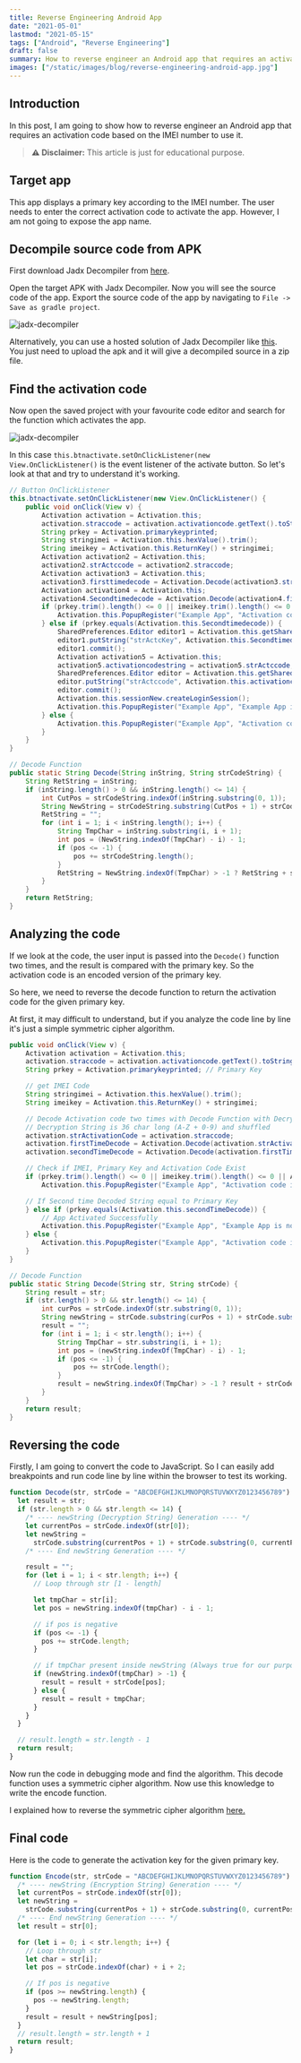 ```yaml
---
title: Reverse Engineering Android App
date: "2021-05-01"
lastmod: "2021-05-15"
tags: ["Android", "Reverse Engineering"]
draft: false
summary: How to reverse engineer an Android app that requires an activation code based on the IMEI number to use it.
images: ["/static/images/blog/reverse-engineering-android-app.jpg"]
---
```


## Introduction

In this post, I am going to show how to reverse engineer an Android app that requires an activation code based on the IMEI number to use it.

<blockquote>
  <strong>⚠️ Disclaimer:</strong> This article is just for educational purpose.
</blockquote>

## Target app

This app displays a primary key according to the IMEI number. The user needs to enter the correct activation code to activate the app. However, I am not going to expose the app name.

## Decompile source code from APK

First download Jadx Decompiler from [here](https://github.com/skylot/jadx/releases).

Open the target APK with Jadx Decompiler. Now you will see the source code of the app. Export the source code of the app by navigating to `File -> Save as gradle project`.

![jadx-decompiler](/static/images/blog/jadx-decompiler.jpg)

Alternatively, you can use a hosted solution of Jadx Decompiler like [this](http://www.javadecompilers.com/apk). You just need to upload the apk and it will give a decompiled source in a zip file.

## Find the activation code

Now open the saved project with your favourite code editor and search for the function which activates the app.

![jadx-decompiler](/static/images/blog/vscode-search-activation.jpg)

In this case `this.btnactivate.setOnClickListener(new View.OnClickListener()` is the event listener of the activate button. So let's look at that and try to understand it's working.

```java:activation.java
// Button OnClickListener
this.btnactivate.setOnClickListener(new View.OnClickListener() {
    public void onClick(View v) {
        Activation activation = Activation.this;
        activation.straccode = activation.activationcode.getText().toString().trim();
        String prkey = Activation.primarykeyprinted;
        String stringimei = Activation.this.hexValue().trim();
        String imeikey = Activation.this.ReturnKey() + stringimei;
        Activation activation2 = Activation.this;
        activation2.strActccode = activation2.straccode;
        Activation activation3 = Activation.this;
        activation3.firsttimedecode = Activation.Decode(activation3.strActccode, "ABCDEFGHIJKLMNOPQRSTUVWXYZ0123456789");
        Activation activation4 = Activation.this;
        activation4.Secondtimedecode = Activation.Decode(activation4.firsttimedecode, "ABCDEFGHIJKLMNOPQRSTUVWXYZ0123456789");
        if (prkey.trim().length() <= 0 || imeikey.trim().length() <= 0 || Activation.this.strActccode.trim().length() <= 0) {
            Activation.this.PopupRegister("Example App", "Activation code is incorrect !", 0);
        } else if (prkey.equals(Activation.this.Secondtimedecode)) {
            SharedPreferences.Editor editor1 = Activation.this.getSharedPreferences("strActcKey", 0).edit();
            editor1.putString("strActcKey", Activation.this.Secondtimedecode);
            editor1.commit();
            Activation activation5 = Activation.this;
            activation5.activationcodestring = activation5.strActccode;
            SharedPreferences.Editor editor = Activation.this.getSharedPreferences("strActccode", 0).edit();
            editor.putString("strActccode", Activation.this.activationcodestring);
            editor.commit();
            Activation.this.sessionNew.createLoginSession();
            Activation.this.PopupRegister("Example App", "Example App is now Activated ", 1);
        } else {
            Activation.this.PopupRegister("Example App", "Activation code incorrect !", 0);
        }
    }
}

// Decode Function
public static String Decode(String inString, String strCodeString) {
    String RetString = inString;
    if (inString.length() > 0 && inString.length() <= 14) {
        int CutPos = strCodeString.indexOf(inString.substring(0, 1));
        String NewString = strCodeString.substring(CutPos + 1) + strCodeString.substring(0, CutPos + 1);
        RetString = "";
        for (int i = 1; i < inString.length(); i++) {
            String TmpChar = inString.substring(i, i + 1);
            int pos = (NewString.indexOf(TmpChar) - i) - 1;
            if (pos <= -1) {
                pos += strCodeString.length();
            }
            RetString = NewString.indexOf(TmpChar) > -1 ? RetString + strCodeString.charAt(pos) : RetString + TmpChar;
        }
    }
    return RetString;
}
```

## Analyzing the code

If we look at the code, the user input is passed into the `Decode()` function two times, and the result is compared with the primary key. So the activation code is an encoded version of the primary key.

So here, we need to reverse the decode function to return the activation code for the given primary key.

At first, it may difficult to understand, but if you analyze the code line by line it's just a simple symmetric cipher algorithm.

```java:activation-min.java
public void onClick(View v) {
    Activation activation = Activation.this;
    activation.straccode = activation.activationcode.getText().toString().trim(); // User Input ( Activation Code )
    String prkey = Activation.primarykeyprinted; // Primary Key

    // get IMEI Code
    String stringimei = Activation.this.hexValue().trim();
    String imeikey = Activation.this.ReturnKey() + stringimei;

    // Decode Activation code two times with Decode Function with Decryption String
    // Decryption String is 36 char long (A-Z + 0-9) and shuffled
    activation.strActivationCode = activation.straccode;
    activation.firstTimeDecode = Activation.Decode(activation.strActivationCode, "ABCDEFGHIJKLMNOPQRSTUVWXYZ0123456789");
    activation.secondTimeDecode = Activation.Decode(activation.firstTimeDecode, "ABCDEFGHIJKLMNOPQRSTUVWXYZ0123456789");

    // Check if IMEI, Primary Key and Activation Code Exist
    if (prkey.trim().length() <= 0 || imeikey.trim().length() <= 0 || Activation.this.strActccode.trim().length() <= 0) {
        Activation.this.PopupRegister("Example App", "Activation code is incorrect !", 0);

    // If Second time Decoded String equal to Primary Key
    } else if (prkey.equals(Activation.this.secondTimeDecode)) {
        // App Activated Successfully
        Activation.this.PopupRegister("Example App", "Example App is now Activated ", 1);
    } else {
        Activation.this.PopupRegister("Example App", "Activation code incorrect !", 0);
    }
}

// Decode Function
public static String Decode(String str, String strCode) {
    String result = str;
    if (str.length() > 0 && str.length() <= 14) {
        int curPos = strCode.indexOf(str.substring(0, 1));
        String newString = strCode.substring(curPos + 1) + strCode.substring(0, curPos + 1);
        result = "";
        for (int i = 1; i < str.length(); i++) {
            String TmpChar = str.substring(i, i + 1);
            int pos = (newString.indexOf(TmpChar) - i) - 1;
            if (pos <= -1) {
                pos += strCode.length();
            }
            result = newString.indexOf(TmpChar) > -1 ? result + strCode.charAt(pos) : result + TmpChar;
        }
    }
    return result;
}
```

## Reversing the code

Firstly, I am going to convert the code to JavaScript. So I can easily add breakpoints and run code line by line within the browser to test its working.

```javascript:javascript-code.js
function Decode(str, strCode = "ABCDEFGHIJKLMNOPQRSTUVWXYZ0123456789") {
  let result = str;
  if (str.length > 0 && str.length <= 14) {
    /* ---- newString (Decryption String) Generation ---- */
    let currentPos = strCode.indexOf(str[0]);
    let newString =
      strCode.substring(currentPos + 1) + strCode.substring(0, currentPos + 1);
    /* ---- End newString Generation ---- */

    result = "";
    for (let i = 1; i < str.length; i++) {
      // Loop through str [1 - length]

      let tmpChar = str[i];
      let pos = newString.indexOf(tmpChar) - i - 1;

      // if pos is negative
      if (pos <= -1) {
        pos += strCode.length;
      }

      // if tmpChar present inside newString (Always true for our purpose)
      if (newString.indexOf(tmpChar) > -1) {
        result = result + strCode[pos];
      } else {
        result = result + tmpChar;
      }
    }
  }

  // result.length = str.length - 1
  return result;
}
```

Now run the code in debugging mode and find the algorithm. This decode function uses a symmetric cipher algorithm. Now use this knowledge to write the encode function.

I explained how to reverse the symmetric cipher algorithm [here.](/blog/reverse-engineering-symmetric-cipher-algorithm)

## Final code

Here is the code to generate the activation key for the given primary key.

```javascript:final-code.js
function Encode(str, strCode = "ABCDEFGHIJKLMNOPQRSTUVWXYZ0123456789") {
  /* ---- newString (Encryption String) Generation ---- */
  let currentPos = strCode.indexOf(str[0]);
  let newString =
    strCode.substring(currentPos + 1) + strCode.substring(0, currentPos + 1);
  /* ---- End newString Generation ---- */
  let result = str[0];

  for (let i = 0; i < str.length; i++) {
    // Loop through str
    let char = str[i];
    let pos = strCode.indexOf(char) + i + 2;

    // If pos is negative
    if (pos >= newString.length) {
      pos -= newString.length;
    }
    result = result + newString[pos];
  }
  // result.length = str.length + 1
  return result;
}
```
